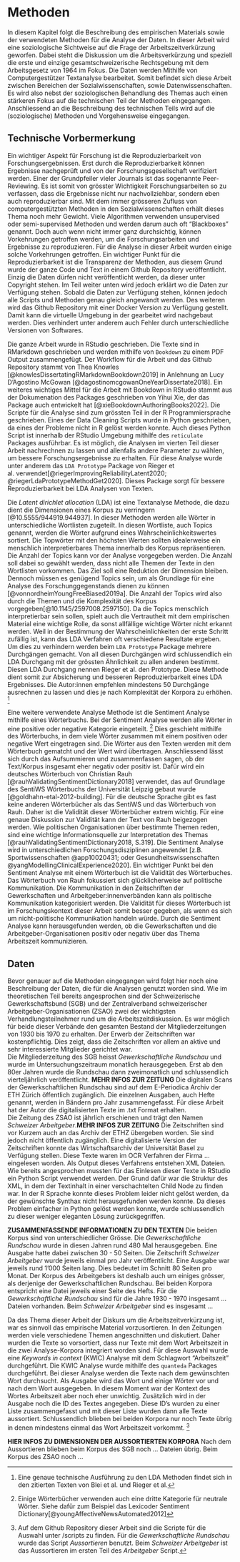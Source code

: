 

# Methoden

In diesem Kapitel folgt die Beschreibung des empirischen Materials sowie der verwendeten Methoden für die Analyse der Daten. In dieser Arbeit wird eine soziologische Sichtweise auf die Frage der Arbeitszeitverkürzung geworfen. Dabei steht die Diskussion um die Arbeitsverkürzung und speziell die erste und einzige gesamtschweizerische Rechtsgebung mit dem Arbeitsgesetz von 1964 im Fokus. Die Daten werden Mithilfe von Computergestützer Textanalyse bearbeitet. Somit befindet sich diese Arbeit zwischen Bereichen der Sozialwissenschaften, sowie Datenwissenschaften. Es wird also nebst der soziologischen Behandlung des Themas auch einen stärkeren Fokus auf die technischen Teil der Methoden eingegangen. Anschliessend an die Beschreibung des technischen Teils wird auf die (soziologische) Methoden und Vorgehensweise eingegangen.

## Technische Vorbermerkung

Ein wichtiger Aspekt für Forschung ist die Reproduzierbarkeit von Forschungsergebnissen. Erst durch die Reproduzierbarkeit können Ergebnisse nachgeprüft und von der Forschungsgesellschaft verifiziert werden. Einer der Grundpfeiler vieler Journals ist das sogenannte Peer-Reviewing. Es ist somit von grösster Wichtigkeit Forschungsarbeiten so zu verfassen, dass die Ergebnisse nicht nur nachvollziehbar, sondern eben auch reproduzierbar sind. Mit dem immer grösseren Zufluss von computergestützten Methoden in den Sozialwissenschaften erhält dieses Thema noch mehr Gewicht. Viele Algorithmen verwenden unsupervised oder semi-supervised Methoden und werden darum auch oft "Blackboxes" genannt. Doch auch wenn nicht immer ganz durchsichtig, können Vorkehrungen getroffen werden, um die Forschungsarbeiten und Ergebnisse zu reproduzieren. Für die Analyse in dieser Arbeit wurden einige solche Vorkehrungen getroffen. Ein wichtiger Punkt für die Reproduzierbarkeit ist die Transparenz der Methoden, aus diesem Grund wurde der ganze Code und Text in einem Github Repository veröffentlicht. Einzig die Daten dürfen nicht veröffentlicht werden, da dieser unter Copyright stehen. Im Teil weiter unten wird jedoch erklärt wo die Daten zur Verfügung stehen. Sobald die Daten zur Verfügung stehen, können jedoch alle Scripts und Methoden genau gleich angewandt werden. Des weiteren wird das Github Repository mit einer Docker Version zu Verfügung gestellt. Damit kann die virtuelle Umgebung in der gearbeitet wird nachgebaut werden. Dies verhindert unter anderem auch Fehler durch unterschiedliche Versionen von Softwares. 

Die ganze Arbeit wurde in RStudio geschrieben. Die Texte sind in RMarkdown geschrieben und werden mithilfe von `Bookdown` zu einem PDF Output zusammengefügt. Der Workflow für die Arbeit und das Github Repository stammt von Thea Knowles [@knowlesDissertatingRMarkdownBookdown2019] in Anlehnung an Lucy D'Agostino McGowan [@dagostinomcgowanOneYearDissertate2018]. Ein weiteres wichtiges Mittel für die Arbeit mit Bookdown in RStudio stammt aus der Dokumenation des Packages geschrieben von Yihui Xie, der das Package auch entwickelt hat [@xieBookdownAuthoringBooks2022]. Die Scripte für die Analyse sind zum grössten Teil in der R Programmiersprache geschrieben. Eines der Data Cleaning Scripts wurde in Python geschrieben, da eines der Probleme nicht in R gelöst werden konnte. Auch dieses Python Script ist innerhalb der RStudio Umgebung mithilfe des `reticulate` Packages ausführbar. Es ist möglich, die Analysen im vierten Teil dieser Arbeit nachrechnen zu lassen und allenfalls andere Parameter zu wählen, um bessere Forschungsergebnisse zu erhalten. Für diese Analyse wurde unter anderem das `LDA Prototype` Package von Rieger et al. verwendet[@riegerImprovingReliabilityLatent2020; @riegerLdaPrototypeMethodGet2020]. Dieses Package sorgt für bessere Reproduzierbarkeit bei LDA Analysen von Texten. 

Die *Latent dirichlet allocation* (LDA) ist eine Textanalyse Methode, die dazu dient die Dimensionen eines Korpus zu verringern [@10.5555/944919.944937]. In dieser Methoden werden alle Wörter in unterschiedliche Wortlisten zugeteilt. In diesen Wortliste, auch Topics genannt, werden die Wörter aufgrund eines Wahrscheinlichkeitswertes sortiert. Die Topwörter mit den höchsten Werten sollten idealerweise ein menschlich interpretierbares Thema innerhalb des Korpus repräsentieren. Die Anzahl der Topics kann vor der Analyse vorgegeben werden. Die Anzahl soll dabei so gewählt werden, dass nicht alle Themen der Texte in den Wortlisten vorkommen. Das Ziel soll eine Reduktion der Dimension bleiben. Dennoch müssen es genügend Topics sein, um als Grundlage für eine Analyse des Forschunggegenstands dienen zu können [@vonnordheimYoungFreeBiased2019a]. Die Anzahl der Topics wird also durch die Themen und die Komplexität des Korpus vorgegeben[@10.1145/2597008.2597150]. Da die Topics menschlich interpretierbar sein sollen, spielt auch die Vertrautheit mit dem empirischen Material eine wichtige Rolle, da sonst allfällige wichtige Wörter nicht erkannt werden. Weil in der Bestimmung der Wahrscheinlichkeiten der erste Schritt zufällig ist, kann das LDA Verfahren oft verschiedene Resultate ergeben. Um dies zu verhindern werden beim `LDA Prototype` Package mehrere Durchgängen gemacht. Von all diesen Durchgängen wird schlussendlich ein LDA Durchgang mit der grössten Ähnlichkeit zu allen anderen bestimmt. Diesen LDA Durchgang nennen Rieger et al. den Prototype. Diese Methode dient somit zur Absicherung und besseren Reproduzierbarkeit eines LDA Ergebnisses. Die Autor:innen empfehlen mindestens 50 Durchgänge ausrechnen zu lassen und dies je nach Komplexität der Korpora zu erhöhen. ^[Eine genaue technische Ausführung zu den LDA Methoden findet sich in den zitierten Texten von Blei et al. und Rieger et al.]

Eine weitere verwendete Analyse Methode ist die Sentiment Analyse mithilfe eines Wörterbuchs. Bei der Sentiment Analyse werden alle Wörter in eine positive oder negative Kategorie eingeteilt. ^[Einige Wörterbücher verwenden auch eine dritte Kategorie für neutrale Wörter. Siehe dafür zum Beispiel das Lexicoder Sentiment Dictionary[@youngAffectiveNewsAutomated2012]] Dies geschieht mithilfe des Wörterbuchs, in dem viele Wörter zusammen mit einem positiven oder negative Wert eingetragen sind. Die Wörter aus den Texten werden mit dem Wörterbuch gematcht und der Wert wird übertragen. Anschliessend lässt sich durch das Aufsummieren und zusammenfassen sagen, ob der Text/Korpus insgesamt eher negativ oder positiv ist. Dafür wird ein deutsches Wörterbuch von Christian Rauh [@rauhValidatingSentimentDictionary2018] verwendet, das auf Grundlage des SentiWS Wörterbuchs der Universität Leipzig gebaut wurde [@goldhahn-etal-2012-building]. Für die deutsche Sprache gibt es fast keine anderen Wörterbücher als das SentiWS und das Wörterbuch von Rauh. Daher ist die Validität dieser Wörterbücher extrem wichtig. Für eine genaue Diskussion zur Validität kann der Text von Rauh beigezogen werden. 
Wie politischen Organisationen über bestimmte Themen reden, sind eine wichtige Informationsquelle zur Interpretation des Themas [@rauhValidatingSentimentDictionary2018, S.319]. Die Sentiment Analyse wird in unterschiedlichen Forschungsdisziplinen angewendet [z.B. Sportwissenschaften @app10020431; oder Gesundheitswissenschaften @yangModellingClinicalExperience2020]. Ein wichtiger Punkt bei den Sentiment Analyse mit einem Wörterbuch ist die Validität des Wörterbuches. Das Wörterbuch von Rauh fokussiert sich glücklicherweise auf politische Kommunikation. Die Kommunikation in den Zeitschriften der Gewerkschaften und Arbeitgeber:innenverbänden kann als politische Kommunikation kategorisiert werden. Die Validität für dieses Wörterbuch ist im Forschungskontext dieser Arbeit somit besser gegeben, als wenn es sich um nicht-politische Kommunikation handeln würde. Durch die Sentiment Analyse kann herausgefunden werden, ob die Gewerkschaften und die Arbeitgeber-Organisationen positiv oder negativ über das Thema Arbeitszeit kommunizieren.


## Daten

Bevor genauer auf die Methoden eingegangen wird folgt hier noch eine Beschreibung der Daten, die für die Analysen genutzt worden sind. Wie im theoretischen Teil bereits angesprochen sind der Schweizerische Gewerkschaftsbund (SGB) und der Zentralverband schweizerischer Arbeitgeber-Organisationen (ZSAO) zwei der wichtigsten Verhandlungsteilnehmer rund um die Arbeitszeitdiskussion. Es war möglich für beide dieser Verbände den gesamten Bestand der Mitgliederzeitungen von 1930 bis 1970 zu erhalten. Der Erwerb der Zeitschriften war kostenpflichtig. Dies zeigt, dass die Zeitschriften vor allem an aktive und sehr interessierte Mitglieder gerichtet war. <br>
Die Mitgliederzeitung des SGB heisst *Gewerkschaftliche Rundschau* und wurde im Untersuchungszeitraum monatlich herausgegeben. Erst ab den 80er Jahren wurde die Rundschau dann zweimonatlich und schlussendlich vierteljährlich veröffentlicht. **MEHR INFOS ZUR ZEITUNG** Die digitalen Scans der Gewerkschaftlichen Rundschau sind auf dem E-Periodica Archiv der ETH Zürich öffentlich zugänglich. Die einzelnen Ausgaben, auch Hefte genannt, werden in Bändern pro Jahr zusammengefasst. Für diese Arbeit hat der Autor die digitalisierten Texte im .txt Format erhalten. <br>
Die Zeitung des ZSAO ist jährlich erschienen und trägt den Namen *Schweizer Arbeitgeber*.**MEHR INFOS ZUR ZEITUNG** Die Zeitschriften sind vor Kurzem auch an das Archiv der ETHZ übergeben worden. Sie sind jedoch nicht öffentlich zugänglich. Eine digitalisierte Version der Zeitschriften konnte das Wirtschaftsarchiv der Universität Basel zu Verfügung stellen. Diese Texte waren im OCR Verfahren der Firma ... eingelesen worden. Als Output dieses Verfahrens entstehen XML Dateien. Wie bereits angesprochen mussten für das Einlesen dieser Texte in RStudio ein Python Script verwendet werden. Der Grund dafür war die Struktur des XML, in dem der Textinhalt in einer verschachtelten Child Node zu finden war. In der R Sprache konnte dieses Problem leider nicht gelöst werden, da der gewünschte Synthax nicht herausgefunden werden konnte. Da dieses Problem einfacher in Python gelöst werden konnte, wurde schlussendlich zu dieser weniger eleganten Lösung zurückgegriffen. 

**ZUSAMMENFASSENDE INFORMATIONEN ZU DEN TEXTEN** 
Die beiden Korpus sind von unterschiedlicher Grösse. Die *Gewerkschaftliche Rundschau* wurde in diesen Jahren rund 480 Mal herausgegeben. Eine Ausgabe hatte dabei zwischen 30 - 50 Seiten. Die Zeitschrift *Schweizer Arbeitgeber* wurde jeweils einmal pro Jahr veröffentlicht. Eine Ausgabe war jeweils rund 1'000 Seiten lang. Dies bedeutet im Schnitt 80 Seiten pro Monat. Der Korpus des Arbeitgebers ist deshalb auch um einiges grösser, als derjenige der Gewerkschaftlichen Rundschau. Bei beiden Korpora entspricht eine Datei jeweils einer Seite des Hefts. Für die *Gewerkschaftliche Rundschau* sind für die Jahre 1930 - 1970 insgesamt ... Dateien vorhanden. Beim *Schweizer Arbeitgeber* sind es insgesamt ...  

Da das Thema dieser Arbeit der Diskurs um die Arbeitszeitverkürzung ist, war es sinnvoll das empirische Material vorzusortieren. In den Zeitungen werden viele verschiedene Themen angeschnitten und diskutiert. Daher wurden die Texte so vorsortiert, dass nur Texte mit dem Wort Arbeitszeit in die zwei Analyse-Korpora integriert worden sind. Für diese Auswahl wurde eine *Keywords in context* (KWIC) Analyse mit dem Schlagwort "Arbeitszeit" durchgeführt. Die KWIC Analyse wurde mithilfe des `quanteda` Packages durchgeführt. Bei dieser Analyse werden die Texte nach dem gewünschten Wort durchsucht. Als Ausgabe wird das Wort und einige Wörter vor und nach dem Wort ausgegeben. In diesem Moment war der Kontext des Wortes Arbeitszeit aber noch eher unwichtig. Zusätzlich wird in der Ausgabe noch die ID des Textes angegeben. Diese ID's wurden zu einer Liste zusammengefasst und mit dieser Liste wurden dann alle Texte aussortiert. Schlussendlich blieben bei beiden Korpora nur noch Texte übrig in denen mindestens einmal das Wort Arbeitszeit vorkommt. ^[Auf dem Github Repository dieser Arbeit sind die Scripte für die Auswahl unter /scripts zu finden. Für die *Gewerkschaftliche Rundschau* wurde das Script *Aussortieren* benutzt. Beim *Schweizer Arbeitgeber* ist das Aussortieren im ersten Teil des *Arbeitgeber* Script.]

**HIER INFOS ZU DIMENSIONEN DER AUSSORTIERTEN KORPORA**
Nach dem Aussortieren blieben beim Korpus des SGB noch ... Dateien übrig. Beim Korpus des ZSAO noch ...